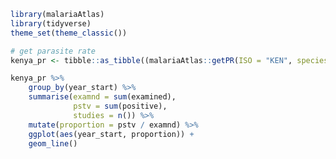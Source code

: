 ```r
library(malariaAtlas)
library(tidyverse)
theme_set(theme_classic())
```




```r
# get parasite rate
kenya_pr <- tibble::as_tibble((malariaAtlas::getPR(ISO = "KEN", species = "BOTH")))
```

```r
kenya_pr %>% 
    group_by(year_start) %>% 
    summarise(examnd = sum(examined),
              pstv = sum(positive),
              studies = n()) %>% 
    mutate(proportion = pstv / examnd) %>% 
    ggplot(aes(year_start, proportion)) +
    geom_line()
```

